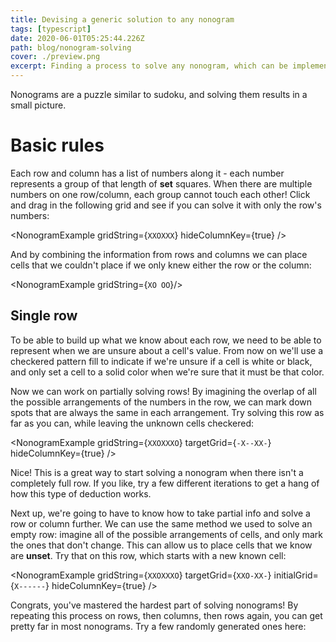 ```yaml
---
title: Devising a generic solution to any nonogram
tags: [typescript]
date: 2020-06-01T05:25:44.226Z
path: blog/nonogram-solving
cover: ./preview.png
excerpt: Finding a process to solve any nonogram, which can be implemented in code.
---
```


Nonograms are a puzzle similar to sudoku, and solving them results in a small picture.

# Basic rules

Each row and column has a list of numbers along it - each number represents a group of that length of **set** squares. When there are multiple numbers on one row/column, each group cannot touch each other! Click and drag in the following grid and see if you can solve it with only the row's numbers:

<NonogramExample
    gridString={`
        XXOXXX
        `}
    hideColumnKey={true}
    />


And by combining the information from rows and columns we can place cells that we couldn't place if we only knew either the row or the column:


<NonogramExample gridString={`
    XO
    OO
    `}/>

## Single row

To be able to build up what we know about each row, we need to be able to represent when we are unsure about a cell's value. From now on we'll use a checkered pattern fill to indicate if we're unsure if a cell is white or black, and only set a cell to a solid color when we're sure that it must be that color.

Now we can work on partially solving rows! By imagining the overlap of all the possible arrangements of the numbers in the row, we can mark down spots that are always the same in each arrangement. Try solving this row as far as you can, while leaving the unknown cells checkered:

<NonogramExample
    gridString={`
        XXOXXXO
        `}
    targetGrid={`
        -X--XX-
        `}
    hideColumnKey={true}
    />


Nice! This is a great way to start solving a nonogram when there isn't a completely full row. If you like, try a few different iterations to get a hang of how this type of deduction works.

<!---TODO: Add randomly generated new grids --->

Next up, we're going to have to know how to take partial info and solve a row or column further. We can use the same method we used to solve an empty row: imagine all of the possible arrangements of cells, and only mark the ones that don't change. This can allow us to place cells that we know are **unset**. Try that on this row, which starts with a new known cell:

<NonogramExample
    gridString={`
        XXOXXXO
        `}
    targetGrid={`
        XXO-XX-
        `}
    initialGrid={`
        X------
    `}
    hideColumnKey={true}
    />
<br/>

Congrats, you've mastered the hardest part of solving nonograms! By repeating this process on rows, then columns, then rows again, you can get pretty far in most nonograms. Try a few randomly generated ones here:


<RandomExample
    height={7}
    width={7}
    />
<br/>